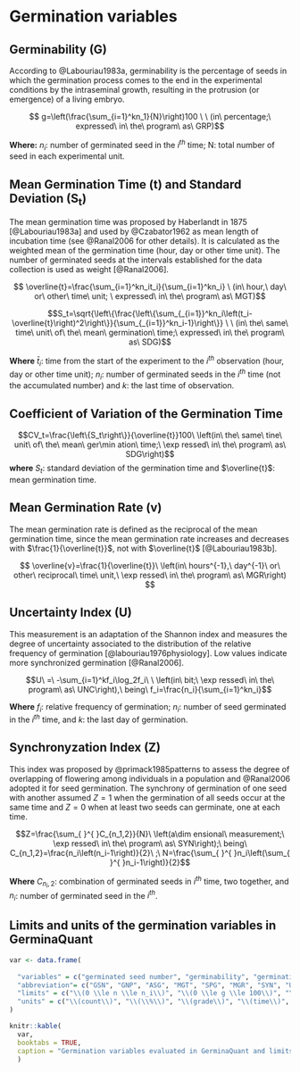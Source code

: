 # Germination variables

## Germinability (G)

According to @Labouriau1983a, germinability is the percentage of seeds in which the germination process comes to the end in the experimental conditions by the intraseminal growth, resulting in the protrusion (or emergence) of a living embryo.


$$ g=\left(\frac{\sum_{i=1}^kn_1}{N}\right)100 \ \ (in\ percentage;\ expressed\ in\ the\ program\ as\ GRP)$$
  
**Where:** $n_i$: number of germinated seed in the $i^{th}$ time; N: total number of seed in each experimental unit.

## Mean Germination Time (t) and Standard Deviation (S~t~)

The mean germination time was proposed by Haberlandt in 1875 [@Labouriau1983a] and used by @Czabator1962 as mean length of incubation time (see @Ranal2006 for other details). It is calculated as the weighted mean of the germination time (hour, day or other time unit). The number of germinated seeds at the intervals established for the data collection is used as weight [@Ranal2006]. 



$$ \overline{t}=\frac{\sum_{i=1}^kn_it_i}{\sum_{i=1}^kn_i} \ (in\ hour,\ day\ or\ other\ time\ unit; \ expressed\ in\ the\ program\ as\ MGT)$$


$$S_t=\sqrt{\left\{\frac{\left\{\sum_{_{i=1}}^kn_i\left(t_i-\overline{t}\right)^2\right\}}{\sum_{_{i=1}}^kn_i-1}\right\}} \ \ (in\ the\ same\ time\ unit\ of\ the\ mean\ germination\ time;\ expressed\ in\ the\ program\ as\ SDG)$$


**Where** $\bar{t}_i$: time from the start of the experiment to the $i^{th}$ observation (hour, day or other time unit); $n_i$: number of germinated seeds in the $i^{th}$ time (not the accumulated number) and $k$: the last time of observation.


## Coefficient of Variation of the Germination Time


$$CV_t=\frac{\left\{S_t\right\}}{\overline{t}}100\ \left(in\ the\ same\ tine\ unit\ of\ the\ mean\ ger\min ation\ time;\ \exp ressed\ in\ the\ program\ as\ SDG\right)$$
**where** $S_t$: standard deviation of the germination time and $\overline{t}$: mean germination time.


## Mean Germination Rate (v)

The mean germination rate is defined as the reciprocal of the mean germination time, since the mean germination rate increases and decreases with $\frac{1}{\overline{t}}$, not with $\overline{t}$ [@Labouriau1983b].

$$ \overline{v}=\frac{1}{\overline{t}}\ \left(in\ hours^{-1},\ day^{-1}\ or\ other\ reciprocal\ time\ unit,\ \exp ressed\ in\ the\ program\ as\ MGR\right) $$

## Uncertainty Index (U)

This measurement is an adaptation of the Shannon index and measures the degree of uncertainty associated to the distribution of the relative frequency of germination [@labouriau1976physiology]. Low values indicate more synchronized germination [@Ranal2006].

$$U\ =\ -\sum_{i=1}^kf_i\log_2f_i\ \ \left(in\ bit;\ \exp ressed\ in\ the\ program\ as\ UNC\right),\ being\ f_i=\frac{n_i}{\sum_{i=1}^kn_i}$$

**Where** $f_i$: relative frequency of germination; $n_i$: number of seed germinated in the  $i^{th}$ time, and $k$: the last day of germination.


## Synchronyzation Index (Z)

This index was proposed by @primack1985patterns to assess the degree of overlapping of flowering among individuals in a population and @Ranal2006 adopted it for seed germination. The synchrony of germination of one seed with another assumed $Z=1$ when the germination of all seeds occur at the same time and $Z = 0$ when at least two seeds can germinate, one at each time. 

$$Z=\frac{\sum_{ }^{ }C_{n_1,2}}{N}\ \left(a\dim ensional\ measurement;\ \exp ressed\ in\ the\ program\ as\ SYN\right);\ being\ C_{n_1,2}=\frac{n_i\left(n_i-1\right)}{2}\ ;\ N=\frac{\sum_{ }^{ }n_i\left(\sum_{ }^{ }n_i-1\right)}{2}$$

**Where** $C_{n_i,2}$: combination of germinated seeds in $i^{th}$ time, two together, and $n_i$: number of germinated seed in the $i^{th}$.


## Limits and units of the germination variables in GerminaQuant

```r

var <- data.frame(
  
  "variables" = c("germinated seed number", "germinability", "germination asin", "mean germination time", "germination speed", "mean germination rate", "Synchronyzation Index", "Uncertainty Index", "germination standard deviation", "germination variance", "Coefficient of variation"),
  "abbreviation"= c("GSN", "GNP", "ASG", "MGT", "SPG", "MGR", "SYN", "UNC", "SDG", "VGT", "CVG"),
  "limits" = c("\\(0 \\le n \\le n_i\\)", "\\(0 \\le g \\le 100\\)", "\\(0 \\le arsin \\le 1\\)", "\\(0 \\le t \\le k\\)", "\\(0 < g_s \\le 100\\)", "\\(0 < v \\le 1\\)", "\\(0 \\le Z \\le 1\\)", "\\(0 \\le U \\le log_2 n_i\\)", "\\(0 < s_t^2  \\le \\infty\\)", "\\(0 < s_t  \\le \\infty\\)", "\\(0 < CV_t  \\le \\infty\\)"),
  "units" = c("\\(count\\)", "\\(\\%\\)", "\\(grade\\)", "\\(time\\)", "\\(\\%\\)", "\\(time^{-1}\\)", "\\(-\\)", "\\(bit\\)", "\\(time^2\\)", "\\(time\\)", "\\(\\%\\)")
)

knitr::kable(
  var, 
  booktabs = TRUE,
  caption = "Germination variables evaluated in GerminaQuant and limits according @Ranal2006 ; where: \\(n_i\\), number of seed germinated in \\(i^{nth}\\) time ; \\(K\\), the last day of the avaliation process for germination."
  )
```


